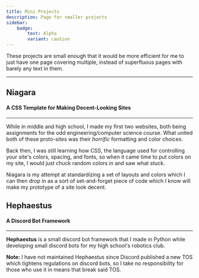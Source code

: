 ```yaml
---
title: Mini Projects
description: Page for smaller projects
sidebar:
    badge:
        text: Alpha
        variant: caution
---
```


These projects are small enough that it would be more efficient for me to just have one page covering multiple, instead of superfluous pages with barely any text in them.

---

## Niagara
#### A CSS Template for Making Decent-Looking Sites
---
<LinkCard title="Github Repo" target="_blank" href="" description="Repository currently being cleaned up, check later!"/>

While in middle and high school, I made my first two websites, both being assignments for the odd engineering/computer science course. What united both of these proto-sites was their *horrific* formatting and color choices. 

Back then, I was still learning how CSS, the language used for controlling your site's colors, spacing, and fonts, so when it came time to put colors on my site, I would just chuck random colors in and saw what stuck.

Niagara is my attempt at standardizing a set of layouts and colors which I can then drop in as a sort of set-and-forget piece of code which I know will make my prototype of a site look decent.

## Hephaestus
#### A Discord Bot Framework
---
<LinkCard title="Github Repo" target="_blank" href="" description="Repository currently being cleaned up, check later!"/>

**Hephaestus** is a small discord bot framework that I made in Python while developing small discord bots for my high school's robotics club. 

**Note:** I have not maintained Hephaestus since Discord published a new TOS which tightens regulations on discord bots, so I take no responsibility for those who use it in means that break said TOS. 
